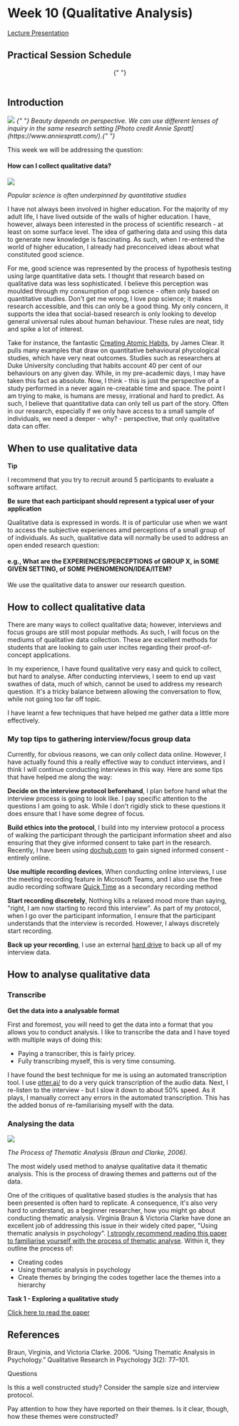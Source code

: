 
# Week 10 (Qualitative Analysis)

<a href="https://firebasestorage.googleapis.com/v0/b/computing-notes/o/presentations%2Fweek-10.pptx?alt=media&token=b10bc029-d4d9-414b-a845-c1df5fe459fc">


Lecture Presentation

</a>


## Practical Session Schedule

<center>
  <SessionSchedule
    sc={[
      { time: "0 - 10", activity: "Students: Arrive" },
      { time: "10 - 20", activity: "Tutor: Recaps the notes" },
      {
        time: "20 - 50",
        activity: "Students: Complete Task 1",
      },
      {
        time: "50 - 60",
        activity: "Tutor: Summarises Task 1 outcomes",
      },
    ]}
  />{" "}
</center>
<br />

## Introduction

<img src="https://firebasestorage.googleapis.com/v0/b/computing-notes/o/images%2Fperspective.png?alt=media&token=53858bf1-8e34-41e8-be1f-facd2c8ae2a0" />

<em>
  {" "}
  Beauty depends on perspective. We can use different lenses of inquiry in the
  same research setting [Photo credit Annie
  Spratt](https://www.anniespratt.com/).{" "}
</em>

This week we will be addressing the question:

#### How can I collect qualitative data?

<img src="https://firebasestorage.googleapis.com/v0/b/computing-notes/o/images%2Fpop-science.png?alt=media&token=2c5b2329-f835-4ce6-9304-81502090712b" />

<em>Popular science is often underpinned by quantitative studies</em>

I have not always been involved in higher education. For the majority of my adult life, I have lived outside of the walls of higher education. I have, however, always been interested in the process of scientific research - at least on some surface level. The idea of gathering data and using this data to generate new knowledge is fascinating. As such, when I re-entered the world of higher education, I already had preconceived ideas about what constituted good science.

For me, good science was represented by the process of hypothesis testing using large quantitative data sets. I thought that research based on qualitative data was less sophisticated. I believe this perception was moulded through my consumption of pop science - often only based on quantitative studies. Don't get me wrong, I love pop science; it makes research accessible, and this can only be a good thing. My only concern, it supports the idea that social-based research is only looking to develop general universal rules about human behaviour. These rules are neat, tidy and spike a lot of interest.

Take for instance, the fantastic [Creating Atomic Habits](https://jamesclear.com/habit-guide), by James Clear. It pulls many examples that draw on quantitative behavioural phycological studies, which have very neat outcomes. Studies such as researchers at Duke University concluding that habits account 40 per cent of our behaviours on any given day. While, in my pre-academic days, I may have taken this fact as absolute. Now, I think - this is just the perspective of a study performed in a never again re-creatable time and space. The point I am trying to make, is humans are messy, irrational and hard to predict. As such, I believe that quantitative data can only tell us part of the story. Often in our research, especially if we only have access to a small sample of individuals, we need a deeper - why? - perspective, that only qualitative data can offer.

## When to use qualitative data

<MuiAlert severity="success">
  <AlertTitle>
    <strong> Tip </strong>
  </AlertTitle>
  
  I recommend that you try to recruit around 5 participants to evaluate a software artifact.


**Be sure that each participant should represent a typical user of your application**

</MuiAlert>


Qualitative data is expressed in words. It is of particular use when we want to access the subjective experiences amd perceptions of a small group of of individuals. As such, qualitative data will normally be used to address an open ended research question:

#### e.g., What are the EXPERIENCES/PERCEPTIONS of GROUP X, in SOME GIVEN SETTING, of SOME PHENOMENON/IDEA/ITEM?

We use the qualitative data to answer our research question.

## How to collect qualitative data

There are many ways to collect qualitative data; however, interviews and focus groups are still most popular methods. As such, I will focus on the mediums of qualitative data collection. These are excellent methods for students that are looking to gain user incites regarding their proof-of-concept applications.

In my experience, I have found qualitative very easy and quick to collect, but hard to analyse. After conducting interviews, I seem to end up vast swathes of data, much of which, cannot be used to address my research question. It's a tricky balance between allowing the conversation to flow, while not going too far off topic.

I have learnt a few techniques that have helped me gather data a little more effectively.

### My top tips to gathering interview/focus group data

Currently, for obvious reasons, we can only collect data online. However, I have actually found this a really effective way to conduct interviews, and I think I will continue conducting interviews in this way. Here are some tips that have helped me along the way:

**Decide on the interview protocol beforehand**, I plan before hand what the interview process is going to look like. I pay specific attention to the questions I am going to ask. While I don't rigidly stick to these questions it does ensure that I have some degree of focus.

**Build ethics into the protocol**, I build into my interview protocol a process of walking the participant through the participant information sheet and also ensuring that they give informed consent to take part in the research. Recently, I have been using [dochub.com](http://dochub.com) to gain signed informed consent - entirely online.

**Use multiple recording devices**, When conducting online interviews, I use the meeting recording feature in Microsoft Teams, and I also use the free audio recording software [Quick Time](https://quicktime.en.softonic.com/mac) as a secondary recording method

**Start recording discretely**, Nothing kills a relaxed mood more than saying, "right, I am now starting to record this interview". As part of my protocol, when I go over the participant information, I ensure that the participant understands that the interview is recorded. However, I always discretely start recording.

**Back up your recording**, I use an external [hard drive](https://www.amazon.co.uk/LaCie-Portable-Resistant-External-LAC301558/dp/B0058VIWTM/ref=asc_df_B0058VIWTM/?tag=googshopuk-21&linkCode=df0&hvadid=310843013710&hvpos=&hvnetw=g&hvrand=1846284012902740467&hvpone=&hvptwo=&hvqmt=&hvdev=c&hvdvcmdl=&hvlocint=&hvlocphy=2826&hvtargid=pla-316724739574&psc=1&th=1&psc=1) to back up all of my interview data.

## How to analyse qualitative data

### Transcribe

**Get the data into a analysable format**

First and foremost, you will need to get the data into a format that you allows you to conduct analysis. I like to transcribe the data and I have toyed with multiple ways of doing this:

- Paying a transcriber, this is fairly pricey.
- Fully transcribing myself, this is very time consuming.

I have found the best technique for me is using an automated transcription tool. I use [otter.ai/](https://get.otter.ai/) to do a very quick transcription of the audio data. Next, I re-listen to the interview - but I slow it down to about 50% speed. As it plays, I manually correct any errors in the automated transcription. This has the added bonus of re-familiarising myself with the data.

### Analysing the data

<img src="https://firebasestorage.googleapis.com/v0/b/computing-notes/o/images%2Fbraun-and-clarke.png?alt=media&token=bd29b742-f7b8-4395-9c30-633bf16a776b" />

<em> The Process of Thematic Analysis (Braun and Clarke, 2006). </em>

The most widely used method to analyse qualitative data it thematic analysis. This is the process of drawing themes and patterns out of the data.

One of the critiques of qualitative based studies is the analysis that has been presented is often hard to replicate. A consequence, it's also very hard to understand, as a beginner researcher, how you might go about conducting thematic analysis. Virginia Braun & Victoria Clarke have done an excellent job of addressing this issue in their widely cited paper, "Using thematic analysis in psychology". [I strongly recommend reading this paper to familiarise yourself with the process of thematic analyse](https://firebasestorage.googleapis.com/v0/b/computing-notes/o/files%2Fusing_thematic_analysis_in_psychology.pdf?alt=media&token=dfdb4a51-c2bd-4dd1-aeb9-307afcf93760). Within it, they outline the process of:

- Creating codes
- Using thematic analysis in psychology
- Create themes by bringing the codes together
  lace the themes into a hierarchy

<MuiAlert severity="success">
  <AlertTitle>
    <strong> Task 1  - Exploring a qualitative  study </strong>
  </AlertTitle>


   <a href="/readings/qualitative_study">Click here to read the paper</a>
   
</MuiAlert>


## References

Braun, Virginia, and Victoria Clarke. 2006. “Using Thematic Analysis in Psychology.” Qualitative Research in Psychology 3(2): 77–101.

Questions

Is this a well constructed study? Consider the sample size and interview protocol.

Pay attention to how they have reported on their themes. Is it clear, though, how these themes were constructed?

